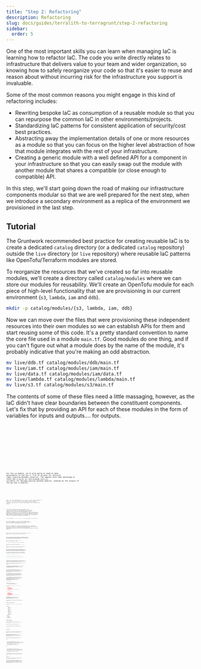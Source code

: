 ```yaml
---
title: "Step 2: Refactoring"
description: Refactoring
slug: docs/guides/terralith-to-terragrunt/step-2-refactoring
sidebar:
  order: 5
---
```



One of the most important skills you can learn when managing IaC is learning how to refactor IaC. The code you write directly relates to infrastructure that delivers value to your team and wider organization, so knowing how to safely reorganize your code so that it's easier to reuse and reason about without incurring risk for the infrastructure you support is invaluable.

Some of the most common reasons you might engage in this kind of refactoring includes:

- Rewriting bespoke IaC as consumption of a reusable module so that you can repurpose the common IaC in other environments/projects.
- Standardizing IaC patterns for consistent application of security/cost best practices.
- Abstracting away the implementation details of one or more resources as a module so that you can focus on the higher level abstraction of how that module integrates with the rest of your infrastructure.
- Creating a generic module with a well defined API for a component in your infrastructure so that you can easily swap out the module with another module that shares a compatible (or close enough to compatible) API.

In this step, we'll start going down the road of making our infrastructure components modular so that we are well prepared for the next step, when we introduce a secondary environment as a replica of the environment we provisioned in the last step.

## Tutorial

The Gruntwork recommended best practice for creating reusable IaC is to create a dedicated `catalog` directory (or a dedicated `catalog` repository) outside the `live` directory (or `live` repository) where reusable IaC patterns like OpenTofu/Terraform modules are stored.

To reorganize the resources that we've created so far into reusable modules, we'll create a directory called `catalog/modules` where we can store our modules for reusability. We'll create an OpenTofu module for each piece of high-level functionality that we are provisioning in our current environment (`s3`, `lambda`, `iam` and `ddb`).

```bash
mkdir -p catalog/modules/{s3, lambda, iam, ddb}
```

Now we can move over the files that were provisioning these independent resources into their own modules so we can establish APIs for them and start reusing some of this code. It's a pretty standard convention to name the core file used in a module `main.tf`. Good modules do one thing, and if you can't figure out what a module does by the name of the module, it's probably indicative that you're making an odd abstraction.

```bash
mv live/ddb.tf catalog/modules/ddb/main.tf
mv live/iam.tf catalog/modules/iam/main.tf
mv live/data.tf catalog/modules/iam/data.tf
mv live/lambda.tf catalog/modules/lambda/main.tf
mv live/s3.tf catalog/modules/s3/main.tf
```

The contents of some of these files need a little massaging, however, as the IaC didn't have clear boundaries between the constituent components. Let's fix that by providing an API for each of these modules in the form of variables for inputs and outputs…. for outputs.


<Code title="catalog/modules/ddb/vars-required.tf" lang="hcl" code={ddbVarsRequiredTf} />


<Code title="catalog/modules/ddb/outputs.tf" lang="hcl" code={ddbOutputsTf} />


<Code title="catalog/modules/s3/vars-required.tf" lang="hcl" code={s3VarsRequiredTf} />


<Code title="catalog/modules/s3/vars-optional.tf" lang="hcl" code={s3VarsOptionalTf} />


<Code title="catalog/modules/s3/outputs.tf" lang="hcl" code={s3OutputsTf} />


<Code title="catalog/modules/iam/vars-required.tf" lang="hcl" code={iamVarsRequiredTf} />


<Code title="catalog/modules/iam/outputs.tf" lang="hcl" code={iamOutputsTf} />

For the `iam` module, we're also going to need to make adjustments to the `main.tf` file to account for previous tight coupling between resources. The updates here take advantage of those new `s3_bucket_arn` and `dynamodb_table_arn` variables for message passing between modules, exposed by the outputs of the `ddb` and `s3` modules.


<Code title="catalog/modules/iam/main.tf" lang="hcl" code={iamMainTf} />


<Code title="catalog/modules/lambda/vars-optional.tf" lang="hcl" code={lambdaVarsOptionalTf} />


<Code title="catalog/modules/lambda/vars-required.tf" lang="hcl" code={lambdaVarsRequiredTf} />


<Code title="catalog/modules/lambda/outputs.tf" lang="hcl" code={lambdaOutputsTf} />

Again, for the Lambda module we're going to need to make updates to the `main.tf` file to account for the tight coupling between resources now that we're wiring them together via variables and outputs.


<Code title="catalog/modules/lambda/main.tf" lang="hcl" code={lambdaMainTf} />

Let's make sure that our modules have a copy of the `versions.tf` file that was in the root module (if you're not comfortable with using the `find` command below, you can just copy the `versions.tf` file into each of the modules you've created so far manually). It's a best practice to have reusable modules define their version constraints so that they can explicitly signal to module consumers when they use features in newer provider versions that might require a provider upgrade or are dodging a bug in a particular version of a provider that consumers should avoid.

```bash
find catalog/modules -mindepth 1 -type d -exec cp live/versions.tf {}/versions.tf \;
```

To use these modules, we need to use OpenTofu `module` blocks to reference them in a new `main.tf` file placed in the `live` directory (the OpenTofu root module).

What we're doing here is simply instantiating each of the modules that we've created so far by referencing them using a relative path to the module in the `source` attribute, setting values for their required inputs (some of which are acquired as outputs from other modules).


<Code title="live/main.tf" lang="hcl" code={liveMainTf} />

We also want to forward outputs from these modules into our root module so that we can access them from the `tofu` CLI.


<Code title="live/outputs.tf" lang="hcl" code={liveOutputsTf} />

We can also reduce the amount of content in the optional variables file, now that each of the modules define the variables that matter to them. This keeps the API of each module clean, as each module exposes the variables that specifically control them.


<Code title="live/vars-optional.tf" lang="hcl" code={liveVarsOptionalTf} />

After all this refactoring, we'll want to run a `plan` to make sure we can safely apply our changes.

<Aside type="note">
You'll need to re-initialize now that you're using modules here.
</Aside>

<Code title="live" lang="bash" frame="terminal" code={`$ tofu init
$ tofu plan
...
Plan: 11 to add, 0 to change, 11 to destroy.
...
`} />

Oh no! After all our refactors, we've introduced changes that would *completely destroy* all of the infrastructure we've created so far!

This is a common scenario that you need to become comfortable with as you learn how to refactor and adjust IaC for scalability and maintainability. You leveraged the built-in protections of plans to give you a dry-run of your infrastructure updates, and can reason about why OpenTofu is trying to do what it's doing here to avoid catastrophe.

We, as authors of the IaC, know that all we've done in this step is move some files into different directories, but as far as OpenTofu is concerned, we've deleted resources at addresses like the following:

```bash
  # aws_lambda_function.main will be destroyed
  # (because aws_lambda_function.main is not in configuration)
```

And introduced resources at addresses the like the following:

```bash
  # module.lambda.aws_lambda_function.main will be created
```

The reason for this is that OpenTofu doesn't really have a way of knowing the difference between moving a file like that for the sake of reorganization and completely removing infrastructure in one place and adding it in another without some help from IaC authors.

The way we communicate to OpenTofu that a resource at one address has simply moved to a new address is to introduce `move` blocks.

For each resource that we want to move, we'll want to introduce a `move` block with a `from` of the old address (what OpenTofu reports as being destroyed in our plan) and a `to` of the equivalent new address (what OpenTofu reports as being created in our plan).


<Code title="live/moved.tf" lang="hcl" code={liveMovedTf} />

It's worth noting that we haven't been working with any infrastructure that's important to preserve in this demo so far. We can easily reproduce this infrastructure without much effort. It's important to know how to perform refactors without having to recreate infrastructure, though, as we need to be able to avoid paying the penalty of outages or data loss — especially when working with production infrastructure.

If, for example, the database or s3 bucket being managed here had real customer information, it would be *extremely* important to avoid recreating these resources. OpenTofu doesn't always know that recreating a stateful resource can cause permanent data loss. If you want the benefits we mentioned earlier of refactored IaC, you'll want to know how to carefully handle state manipulation in OpenTofu and understand what it's trying to do.

So, as a small tangent, let's discuss what actually happened when we introduced these `moved` blocks. There are multiple ways to configure OpenTofu backend state configurations, but the way that we've configured it here is to have the state files stored in S3 as JSON files. What we did under the hood with our `moved` blocks was update the content of that JSON file in `s3://[your-state-bucket]/tofu.tfstate` so that each of the `resources` in your state file used updated values for their resource addresses.

In the example of this move:

```hcl
moved {
  from = aws_dynamodb_table.asset_metadata
  to   = module.ddb.aws_dynamodb_table.asset_metadata
}
```

We updated one of the JSON objects in the state file from one that had these values:

```json
      # Some stuff
      "mode": "managed",
      "type": "aws_dynamodb_table",
      "name": "asset_metadata",
      "provider": "provider[\"registry.opentofu.org/hashicorp/aws\"]",
      # More stuff
```

To one that had these values:

```json
      # Some stuff
      "module": "module.ddb",
      "mode": "managed",
      "type": "aws_dynamodb_table",
      "name": "asset_metadata",
      "provider": "provider[\"registry.opentofu.org/hashicorp/aws\"]",
      # More stuff
```

When OpenTofu wants to know the current state of `aws_dynamodb_table.asset_metadata`, it can look it up using the first value, and when it wants to lookup the state of `module.ddb.aws_dynamodb_table.asset_metadata` it uses the second value.

By moving the value in state, we're just telling OpenTofu that we're calling the resource by a different name now, without actually changing anything in AWS.

## Project Layout Check-in

You should have a filesystem layout that look like the following for your IaC now:

<FileTree>
- catalog
  - modules
    - ddb
      - main.tf
      - outputs.tf
      - vars-required.tf
      - versions.tf
    - iam
      - main.tf
      - outputs.tf
      - vars-required.tf
      - versions.tf
    - lambda
      - main.tf
      - outputs.tf
      - vars-optional.tf
      - vars-required.tf
      - versions.tf
    - s3
      - main.tf
      - outputs.tf
      - vars-optional.tf
      - vars-required.tf
      - versions.tf
- live
  - backend.tf
  - main.tf
  - moved.tf
  - outputs.tf
  - providers.tf
  - vars-optional.tf
  - vars-required.tf
  - versions.tf
</FileTree>


## Applying Updates

You can now run `tofu apply` with no changes (don't worry, you'll get a chance to confirm you want to proceed before you have to commit to anything).

<Code title="live" lang="bash" frame="terminal" code={`$ tofu apply
...
Plan: 0 to add, 0 to change, 0 to destroy.
...

Do you want to perform these actions?
  OpenTofu will perform the actions described above.
  Only 'yes' will be accepted to approve.

  Enter a value:
`} />

## Trade-Offs

Before moving on to the next step, where we'll duplicate our entire infrastructure estate to introduce a new development environment, it's important to pause here and evaluate the trade-offs of this refactor.

Both the infrastructure in step 1 and step 2 provisioned the exact same infrastructure (remember that there were `0 to add, 0 to change, 0 to destroy.`). In fact, with the exception of the next step where we introduce the new `dev` environment, every step will result in the exact same infrastructure being provisioned.

Why then is this refactor valuable? What do we gain by refactoring our IaC like this? What do we trade away in exchange?

### Pros

- **Abstraction by encapsulation**. Instead of one large set of variables that could be used by any resource, or one large set of resources that could interact in ways that are difficult to understand, there are modules that encapsulate subsets of infrastructure so that they have explicit interfaces via variables and outputs.
- **More code reusability**. Each of these modules can be reused in `live` infrastructure or in other `catalog` modules (which we'll see in the next step).

### Cons

- **Increased complexity**. Instead of one self-contained directory with files directly defining resources to be provisioned, there's a layer of indirection via modules. As someone consuming the module, you have to either trust it has been authored well (and that it's well documented, tested, etc.) or vet the module yourself.
- **State Adjustment**. State manipulation or resource recreation is required to migrate to this pattern.

Every subsequent stage is going to continue incurring trade-offs. You (or someone experienced you trust) must to decide whether these trade-offs are appropriate for your organization and your infrastructure estate.

## Wrap Up

This was a significant refactoring step. You've transformed your flat configuration into a set of distinct, reusable modules, each with a well-defined API of variables and outputs.

The most critical lesson here was mastering the `moved` block. This powerful feature allowed you to completely reorganize your code's structure without OpenTofu needing to destroy and recreate your existing infrastructure, a vital skill for managing real-world infrastructure. While this adds a layer of indirection, the trade-off is greater code reusability and clearer separation of concerns. With this new modular structure, you're now perfectly positioned to create a second environment with ease.
